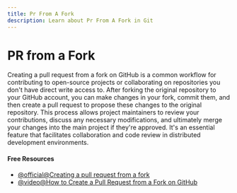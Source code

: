 ```yaml
---
title: Pr From A Fork
description: Learn about Pr From A Fork in Git
---
```


# PR from a Fork

Creating a pull request from a fork on GitHub is a common workflow for contributing to open-source projects or collaborating on repositories you don't have direct write access to. After forking the original repository to your GitHub account, you can make changes in your fork, commit them, and then create a pull request to propose these changes to the original repository. This process allows project maintainers to review your contributions, discuss any necessary modifications, and ultimately merge your changes into the main project if they're approved. It's an essential feature that facilitates collaboration and code review in distributed development environments.

#### Free Resources

- [@official@Creating a pull request from a fork](https://docs.github.com/en/pull-requests/collaborating-with-pull-requests/proposing-changes-to-your-work-with-pull-requests/creating-a-pull-request-from-a-fork)
- [@video@How to Create a Pull Request from a Fork on GitHub](https://www.youtube.com/watch?v=a_FLqX3vGR4)
